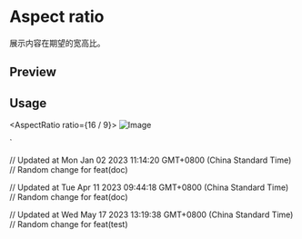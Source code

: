 

<Meta of={AspectRatioStories} />

<RadixPrimitiveDocsButton name='aspect-ratio' />

# Aspect ratio

展示内容在期望的宽高比。

## Preview

<Canvas of={AspectRatioStories.Default} />

<Controls />

## Usage



  <AspectRatio ratio={16 / 9}>
    <Image src="..." alt="Image" className="rounded-md object-cover" />
  </AspectRatio>
</div>`

<Source code={importCode} language='ts' dark />
<Source code={exampleCode} language='tsx' dark />

// Updated at Mon Jan 02 2023 11:14:20 GMT+0800 (China Standard Time)
// Random change for feat(doc)

// Updated at Tue Apr 11 2023 09:44:18 GMT+0800 (China Standard Time)
// Random change for feat(doc)

// Updated at Wed May 17 2023 13:19:38 GMT+0800 (China Standard Time)
// Random change for feat(test)
